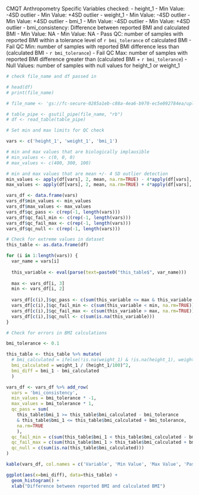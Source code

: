 CMQT Anthropometry Specific Variables checked: 
- height_1
  - Min Value: -4SD outlier
  - Min Value: +4SD outlier
- weight_1
  - Min Value: -4SD outlier
  - Min Value: +4SD outlier
- bmi_1
  - Min Value: -4SD outlier
  - Min Value: +4SD outlier
- bmi_consistency: Difference between reported BMI and calculated BMI
  - Min Value: NA
  - Min Value: NA
  - Pass QC: number of samples with reported BMI within a tolerance level of `r bmi_tolerance` of calculated BMI
  - Fail QC Min: number of samples with reported BMI difference less than (calculated BMI - `r bmi_tolerance`)
  - Fail QC Max: number of samples with reported BMI difference greater than (calculated BMI + `r bmi_tolerance`)
  - Null Values: number of samples with null values for height_1 or weight_1

```r
# check file_name and df passed in 

# head(df)
# print(file_name)

# file_name <- 'gs://fc-secure-0285a1eb-c88a-4ea6-b970-ec5e092784ea/uploaded_data_prevent/aric_cmqt_anthropometry.tsv'

# table_pipe <- gsutil_pipe(file_name, "rb")
# df <- read_table(table_pipe)
```

```r
# Set min and max limits for QC check 

vars <- c('height_1', 'weight_1', 'bmi_1')

# min and max values that are biologically implausible 
# min_values <- c(0, 0, 0)
# max_values <- c(400, 300, 100)

# min and max values that are mean +/- 4 SD outlier detection
min_values <- apply(df[vars], 2, mean, na.rm=TRUE) - 4*apply(df[vars], 2, sd, na.rm=TRUE)
max_values <- apply(df[vars], 2, mean, na.rm=TRUE) + 4*apply(df[vars], 2, sd, na.rm=TRUE)

vars_df <- data.frame(vars)
vars_df$min_values <- min_values
vars_df$max_values <- max_values
vars_df$qc_pass <- c(rep(-1, length(vars)))
vars_df$qc_fail_min <- c(rep(-1, length(vars)))
vars_df$qc_fail_max <- c(rep(-1, length(vars)))
vars_df$qc_null <- c(rep(-1, length(vars)))
```

```r
# Check for extreme values in dataset
this_table <- as.data.frame(df) 

for (i in 1:length(vars)) {
  var_name = vars[i]
  
  this_variable <- eval(parse(text=paste0("this_table$", var_name)))
  
  max <- vars_df[i, 3]
  min <- vars_df[i, 2]
  
  vars_df[c(i),]$qc_pass <- c(sum(this_variable <= max & this_variable >= min, na.rm=TRUE))
  vars_df[c(i),]$qc_fail_min <- c(sum(this_variable < min, na.rm=TRUE))
  vars_df[c(i),]$qc_fail_max <- c(sum(this_variable > max, na.rm=TRUE))
  vars_df[c(i),]$qc_null <- c(sum(is.na(this_variable)))
}

# Check for errors in BMI calculations 

bmi_tolerance <- 0.1

this_table <- this_table %>% mutate(
  # bmi_calculated = ifelse(!is.na(weight_1) & !is.na(height_1), weight_1 / (height_1/100)^2, NULL),
  bmi_calculated = weight_1 / (height_1/100)^2,
  bmi_diff = bmi_1 - bmi_calculated
  )

vars_df <- vars_df %>% add_row(
  vars = 'bmi_consistency',
  min_values = bmi_tolerance * -1,
  max_values = bmi_tolerance * 1,
  qc_pass = sum(
    this_table$bmi_1 >= this_table$bmi_calculated - bmi_tolerance
    & this_table$bmi_1 <= this_table$bmi_calculated + bmi_tolerance, 
    na.rm=TRUE
    ),
  qc_fail_min = c(sum(this_table$bmi_1 < this_table$bmi_calculated - bmi_tolerance, na.rm=TRUE)),
  qc_fail_max = c(sum(this_table$bmi_1 > this_table$bmi_calculated + bmi_tolerance, na.rm=TRUE)),
  qc_null = c(sum(is.na(this_table$bmi_calculated)))
)

kable(vars_df, col.names = c('Variable', 'Min Value', 'Max Value', 'Pass QC', 'Fail QC Min', 'Fail QC Max', 'Null Values'),  caption = "QC check for anthropometry variables")
```

```r
ggplot(aes(x=bmi_diff), data=this_table) +
  geom_histogram() +
  xlab("Difference between reported BMI and calculated BMI")
```